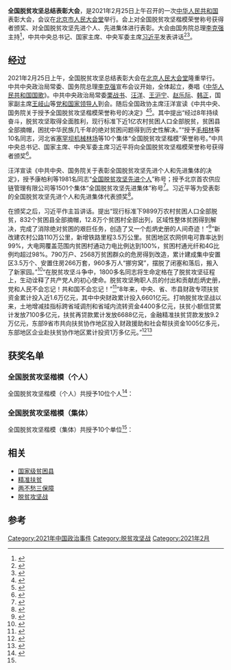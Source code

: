 {{Infobox recurring event
|Event_Name = 全国脱贫攻坚总结表彰大会
|image=
|Leader = [[中国共产党中央委员会总书记|中共中央总书记]]、[[中华人民共和国主席|国家主席]]、[[中国共产党中央军事委员会主席|中央军委主席]][[习近平|习近平]]
|Master = [[中国共产党中央政治局常务委员会|中共中央政治局常委]]、[[中华人民共和国国务院总理|国务院总理]][[李克强|李克强]]
|founder_title = 
|founder_name = 
|country = {{PRC}}
|Location = [[北京市|北京市]][[人民大会堂|人民大会堂]]
|Date = 2021年2月25日
|Participants = 
|Result = 
|URL = 
}}
'''全国脱贫攻坚总结表彰大会'''，是2021年2月25日上午召开的一次[[中华人民共和国|中华人民共和国]]表彰大会，会议在[[北京市|北京市]][[人民大会堂|人民大会堂]]举行。会上对全国脱贫攻坚楷模荣誉称号获得者颁奖、对全国脱贫攻坚先进个人、先进集体进行表彰。大会由国务院总理[[李克强|李克强]]主持<ref>{{Cite web|title=全国脱贫攻坚总结表彰大会开始 李克强主持|url=http://www.xinhuanet.com/politics/2021-02/25/c_1127137560.htm|accessdate=2021-02-25|work=新华网}}</ref>，中共中央总书记、国家主席、中央军委主席[[习近平|习近平]]发表讲话<ref>{{Cite web|title=全国脱贫攻坚总结表彰大会25日上午在京隆重举行 习近平将向全国脱贫攻坚楷模荣誉称号获得者颁奖并发表重要讲话|url=http://www.chinanews.com/gn/2021/02-23/9417272.shtml|accessdate=2021-02-25|work=中国新闻网|archive-date=2021-02-26|archive-url=https://web.archive.org/web/20210226021816/http://www.chinanews.com/gn/2021/02-23/9417272.shtml}}</ref><ref>{{Cite web|title=视频丨习近平：我国脱贫攻坚战取得了全面胜利|url=https://china.huanqiu.com/article/424bHfueEJJ|accessdate=2021-02-25|work=环球网}}</ref>。

== 经过 ==
{{Newsrelease|time=2021-02-27T23:16:55+00:00|段落}}
2021年2月25日上午，全国脱贫攻坚总结表彰大会在[[北京人民大会堂|北京人民大会堂]]隆重举行。中共中央政治局常委、国务院总理[[李克强|李克强]]宣布会议开始，全体起立，奏唱《[[中华人民共和国国歌|中华人民共和国国歌]]》。中共中央政治局常委[[栗战书|栗战书]]、[[汪洋_(1955年)|汪洋]]、[[王沪宁|王沪宁]]、[[赵乐际|赵乐际]]、[[韩正|韩正]]，国家副主席[[王岐山|王岐山]]等[[党和国家领导人|党和国家领导人]]到会。随后全国政协主席汪洋宣读《中共中央、国务院关于授予全国脱贫攻坚楷模荣誉称号的决定》<ref>{{Cite web|title=中共中央 国务院关于授予全国脱贫攻坚楷模荣誉称号的决定-中国社会科学网|url=http://cssn.cn/index/index_focus/202102/t20210225_5313777.shtml|accessdate=2021-03-12|work=cssn.cn|archive-date=2021-07-14|archive-url=https://web.archive.org/web/20210714121910/http://www.cssn.cn/index/index_focus/202102/t20210225_5313777.shtml}}</ref><ref>{{Cite web|title=汪洋宣读《中共中央、国务院关于授予全国脱贫攻坚楷模荣誉称号的决定》-新华网|url=http://www.xinhuanet.com/2021-02/25/c_1127137591.htm|accessdate=2021-03-12|work=www.xinhuanet.com|archive-date=2022-05-25|archive-url=https://web.archive.org/web/20220525125328/http://www.xinhuanet.com/2021-02/25/c_1127137591.htm}}</ref>。其中提出“经过8年持续奋斗，脱贫攻坚取得全面胜利，现行标准下近1亿农村贫困人口全部脱贫，贫困县全部摘帽，困扰中华民族几千年的绝对贫困问题得到历史性解决。”“授予[[毛相林|毛相林]]等10名同志，河北省[[塞罕坝机械林场|塞罕坝机械林场]]等10个集体“全国脱贫攻坚楷模”荣誉称号。”中共中央总书记、国家主席、中央军委主席习近平将向全国脱贫攻坚楷模荣誉称号获得者颁奖<ref>{{Cite web|title=全国脱贫攻坚总结表彰大会25日上午在京举行|url=http://www.chinanews.com/gn/2021/02-23/9417271.shtml|accessdate=2021-02-25|work=中国新闻网|archive-date=2021-02-23|archive-url=https://web.archive.org/web/20210223200304/https://www.chinanews.com/gn/2021/02-23/9417271.shtml|dead-url=no}}</ref>。

汪洋宣读《中共中央、国务院关于表彰全国脱贫攻坚先进个人和先进集体的决定》，授予康柏利等1981名同志“[[全国脱贫攻坚先进个人|全国脱贫攻坚先进个人]]”称号；授予北京首农供应链管理有限公司等1501个集体“全国脱贫攻坚先进集体”称号<ref>{{Cite web|title=汪洋宣读《中共中央、国务院关于表彰全国脱贫攻坚先进个人和先进集体的决定》|url=http://www.xinhuanet.com/2021-02/25/c_1127137642.htm|accessdate=2021-02-25|work=新华网}}</ref>。习近平等为受表彰的全国脱贫攻坚先进个人和先进集体代表颁奖<ref>{{Cite web|title=金句来了！我国脱贫攻坚战取得了全面胜利！|url=https://www.chinanews.com/gn/2021/02-25/9418838.shtml|accessdate=2021-02-25|work=中国新闻网|archive-date=2021-02-25|archive-url=https://web.archive.org/web/20210225063334/http://www.chinanews.com/gn/2021/02-25/9418838.shtml|dead-url=no}}</ref>。

在颁奖之后，习近平作主旨讲话。提出“现行标准下9899万农村贫困人口全部脱贫，832个贫困县全部摘帽，12.8万个贫困村全部出列，区域性整体贫困得到解决，完成了消除绝对贫困的艰巨任务，创造了又一个彪炳史册的人间奇迹！”<ref>{{Cite web|title=刚刚，他们获国家隆重表彰！|url=https://news.sina.com.cn/c/2021-02-25/doc-ikftssap8647259.shtml|accessdate=2021-02-25|date=2021-02-25|work=新浪新闻综合}}</ref>“新改建农村公路110万公里，新增铁路里程3.5万公里。贫困地区农网供电可靠率达到99%，大电网覆盖范围内贫困村通动力电比例达到100%，贫困村通光纤和4G比例均超过98%。790万户、2568万贫困群众的危房得到改造，累计建成集中安置区3.5万个、安置住房266万套，960多万人“挪穷窝”，摆脱了闭塞和落后，搬入了新家园。”<ref>{{Cite web|title=9899、832、12.8…… 重温这组数字，读懂中国脱贫攻坚|url=https://www.chinanews.com/gn/2021/02-25/9418934.shtml|accessdate=2021-02-25|work=中国新闻网|archive-date=2021-03-05|archive-url=https://web.archive.org/web/20210305080159/https://www.chinanews.com/gn/2021/02-25/9418934.shtml}}</ref>“在脱贫攻坚斗争中，1800多名同志将生命定格在了脱贫攻坚征程上，生动诠释了共产党人的初心使命。脱贫攻坚殉职人员的付出和贡献彪炳史册，党和人民不会忘记！共和国不会忘记！”<ref>{{Cite web|title=习近平：脱贫攻坚殉职人员的付出和贡献彪炳史册，党和人民不会忘记！共和国不会忘记！|url=https://china.huanqiu.com/article/424aWiExLHE|accessdate=2021-02-25|work=环球网}}</ref>“8年来，中央、省、市县财政专项扶贫资金累计投入近1.6万亿元，其中中央财政累计投入6601亿元。打响脱贫攻坚战以来，土地增减挂指标跨省域调剂和省域内流转资金4400多亿元，扶贫小额信贷累计发放7100多亿元，扶贫再贷款累计发放6688亿元，金融精准扶贫贷款发放9.2万亿元，东部9省市共向扶贫协作地区投入财政援助和社会帮扶资金1005亿多元，东部地区企业赴扶贫协作地区累计投资1万多亿元。”<ref>{{Cite web|title=脱贫奇迹彰显强大政治优势|url=http://tibet.cn/cn/index/bwsp/202102/t20210225_6961229.html|accessdate=2021-02-25|work=中国西藏网|archive-date=2021-04-20|archive-url=https://web.archive.org/web/20210420112454/http://www.tibet.cn/cn/index/bwsp/202102/t20210225_6961229.html}}</ref><ref>{{Cite web|title=(现场实录)习近平：在全国脱贫攻坚总结表彰大会上的讲话|url=https://www.chinanews.com/gn/2021/02-25/9418848.shtml|accessdate=2021-02-25|work=中国新闻网|archive-date=2021-02-25|archive-url=https://web.archive.org/web/20210225063256/http://www.chinanews.com/gn/2021/02-25/9418848.shtml|dead-url=no}}</ref>

== 获奖名单 ==
=== 全国脱贫攻坚楷模（个人） ===
全国脱贫攻坚楷模（个人）共授予10位个人<ref name=gr>{{Cite web|title=中共中央 国务院关于授予全国脱贫攻坚楷模荣誉称号的决定|url=http://www.gov.cn/zhengce/2021-02/25/content_5588788.htm|accessdate=2021-02-25|work=中国政府网|archive-date=2021-02-25|archive-url=https://web.archive.org/web/20210225070747/http://www.gov.cn/zhengce/2021-02/25/content_5588788.htm}}</ref>：
{{columns-list|2|
* [[毛相林|毛相林]]：[[重庆市|重庆市]][[巫山县|巫山县]][[竹贤乡|竹贤乡]]下庄村党支部书记
* [[白晶莹|白晶莹]]：[[内蒙古自治区|内蒙古自治区]][[兴安盟|兴安盟]][[科尔沁右翼中旗|科尔沁右翼中旗]]人大常委会主任，科尔沁右翼中旗蒙古族刺绣产业专项推进组组长、蒙古族刺绣协会会长
* [[刘虎|刘虎]]：[[新疆维吾尔自治区|新疆维吾尔自治区]][[喀什地区|喀什地区]][[伽师县|伽师县]]水利局党组副书记、局长
* [[李玉_(菌物学家)|李玉]]：[[中国工程院院士|中国工程院院士]]，[[吉林农业大学|吉林农业大学]]教授
* {{Box|[[张小娟|张小娟]]}}：生前为[[甘肃省|甘肃省]][[甘南藏族自治州|甘南藏族自治州]][[舟曲县|舟曲县]]扶贫办副主任
* [[张桂梅|张桂梅]]：[[云南省|云南省]][[丽江市|丽江市]][[华坪女子高级中学|华坪女子高级中学]]党支部书记、校长，[[华坪县儿童福利院|华坪县儿童福利院]]院长
* [[赵亚夫|赵亚夫]]：[[江苏省|江苏省]][[句容市|句容市]][[天王镇_(句容市)|天王镇]]戴庄有机农业专业合作社研究员
* {{Box|[[姜仕坤|姜仕坤]]}}：生前为[[贵州省|贵州省]][[黔西南布依族苗族自治州|黔西南布依族苗族自治州]][[晴隆县|晴隆县]]委书记
* [[夏森|夏森]]：[[中国社会科学院|中国社会科学院]]原外事局研究员
* {{Box|[[黄文秀|黄文秀]]}}：生前为[[广西壮族自治区|广西壮族自治区]][[中共百色市委|百色市委]]宣传部派驻[[乐业县|乐业县]][[新化镇_(乐业县)|新化镇]]百坭村驻村第一书记
}}

=== 全国脱贫攻坚楷模（集体） ===
全国脱贫攻坚楷模（集体）共授予10个单位<ref name=gr />：
{{columns-list|2|
* [[河北省|河北省]][[塞罕坝机械林场|塞罕坝机械林场]]
* [[安徽省|安徽省]][[金寨县|金寨县]][[花石乡_(金寨县)|花石乡]]大湾村
* 中共福建省[[寿宁县|寿宁县]][[下党乡|下党乡]]委员会
* [[江西省|江西省]][[瑞金市|瑞金市]][[叶坪乡|叶坪乡]]
* [[湖南省|湖南省]][[花垣县|花垣县]][[双龙镇_(花垣县)|双龙镇]]十八洞村
* [[四川省|四川省]][[凉山彝族自治州|凉山彝族自治州]][[昭觉县|昭觉县]]三岔河镇三河村
* [[国家电网|国家电网]][[国网西藏电力有限公司|西藏电力有限公司]]农电工作部
* [[陕西省|陕西省]][[绥德县|绥德县]][[张家砭镇|张家砭镇]]郝家桥村
* [[青海省|青海省]][[海东市|海东市]][[互助土族自治县|互助土族自治县]][[五十镇|五十镇]]班彦村
* [[宁夏回族自治区|宁夏回族自治区]][[永宁县|永宁县]][[闽宁镇|闽宁镇]]
}}

== 相关 ==
*[[国家级贫困县|国家级贫困县]]
*[[精准扶贫|精准扶贫]]
*[[两不愁三保障|两不愁三保障]]
*[[脱贫攻坚战|脱贫攻坚战]]

== 参考 ==
{{Reflist|30em}}

[[Category:2021年中国政治事件|Category:2021年中国政治事件]]
[[Category:脱贫攻坚战|Category:脱贫攻坚战]]
[[Category:2021年2月|Category:2021年2月]]